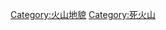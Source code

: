 {{Cat main|火山栓}}
{{Commons cat|Volcanic plugs}}

[[Category:火山地貌|Category:火山地貌]]
[[Category:死火山|Category:死火山]]